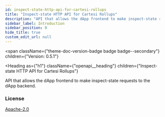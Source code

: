 ```yaml
---
id: inspect-state-http-api-for-cartesi-rollups
title: "Inspect-state HTTP API for Cartesi Rollups"
description: "API that allows the dApp frontend to make inspect-state requests to the dApp backend."
sidebar_label: Introduction
sidebar_position: 0
hide_title: true
custom_edit_url: null
---
```



<span
  className={"theme-doc-version-badge badge badge--secondary"}
  children={"Version: 0.5.1"}
>
</span>

<Heading
  as={"h1"}
  className={"openapi__heading"}
  children={"Inspect-state HTTP API for Cartesi Rollups"}
>
</Heading>



API that allows the dApp frontend to make inspect-state requests to the dApp backend.


<div
  style={{"marginBottom":"var(--ifm-paragraph-margin-bottom)"}}
>
  <h3
    style={{"marginBottom":"0.25rem"}}
  >
    License
  </h3><a
    href={"https://www.apache.org/licenses/LICENSE-2.0.html"}
  >
    Apache-2.0
  </a>
</div>
      